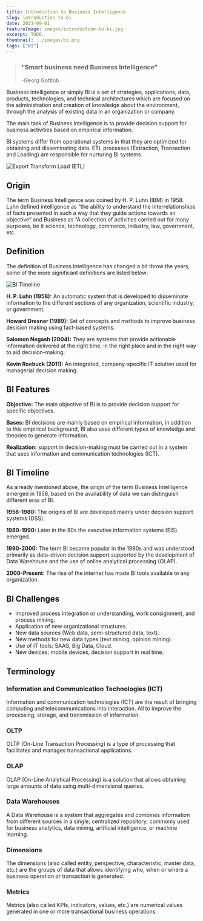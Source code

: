 ---
title: Introduction to Business Intelligence
slug: introduction-to-bi
date: 2021-09-01
featureImage: images/introduction-to-bi.jpg
excerpt: TODO.
thumbnail: ../images/bi.png
tags: ["BI"]
---

> ### “Smart business need Business Intelligence”
>
> -Georg Gottlob

Business intelligence or simply BI is a set of strategies, applications, data, products, technologies, and technical architectures which are focused on the administration and creation of knowledge about the environment, through the analysis of existing data in an organization or company.

The main task of Business Intelligence is to provide decision support for business activities based on empirical information.

BI systems differ from operational systems in that they are optimized for obtaining and disseminating data. ETL processes (Extraction, Transaction and Loading) are responsible for nurturing BI systems.

![Export Transform Load  (ETL)](/images/etl.png)

## Origin

The term Business Intelligence was coined by H. P. Luhn (IBM) in 1958. Luhn defined intelligence as “the ability to understand the interrelationships of facts presented in such a way that they guide actions towards an objective” and Business as “A collection of activities carried out for many purposes, be it science, technology, commerce, industry, law, government, etc.

## Definition

The definition of Business Intelligence has changed a bit throw the years, some of the more significant definitions are listed below:

![BI Timeline](/images/bi-timeline.png)

**H. P. Luhn (1958):** An automatic system that is developed to disseminate information to the different sections of any organization, scientific industry, or government.

**Howard Dresner (1989):** Set of concepts and methods to improve business decision making using fact-based systems.

**Salomon Negash (2004):** They are systems that provide actionable information delivered at the right time, in the right place and in the right way to aid decision-making.

**Kevin Roebuck (2011):** An integrated, company-specific IT solution used for managerial decision making.

## BI Features

**Objective:** The main objective of BI is to provide decision support for specific objectives.

**Bases:** BI decisions are mainly based on empirical information, in addition to this empirical background, BI also uses different types of knowledge and theories to generate information.

**Realization:** support in decision-making must be carried out in a system that uses information and communication technologies (ICT).

## BI Timeline

As already mentioned above, the origin of the term Business Intelligence emerged in 1958, based on the availability of data we can distinguish different eras of BI.

**1958-1980:** The origins of BI are developed mainly under decision support systems (DSS).

**1980-1990:** Later in the 80s the executive information systems (EIS) emerged.

**1990-2000:** The term BI became popular in the 1990s and was understood primarily as data-driven decision support supported by the development of Data Warehouse and the use of online analytical processing (OLAP).

**2000-Present:** The rise of the internet has made BI tools available to any organization.

## BI Challenges

- Improved process integration or understanding, work consignment, and process mining.
- Application of new organizational structures.
- New data sources (Web data, semi-structured data, text).
- New methods for new data types (text mining, opinion mining).
- Use of IT tools: SAAS, Big Data, Cloud.
- New devices: mobile devices, decision support in real time.

## Terminology

### Information and Communication Technologies (ICT)

Information and communication technologies (ICT) are the result of bringing computing and telecommunications into interaction. All to improve the processing, storage, and transmission of information.

### OLTP

OLTP (On-Line Transaction Processing) is a type of processing that facilitates and manages transactional applications.

### OLAP

OLAP (On-Line Analytical Processing) is a solution that allows obtaining large amounts of data using multi-dimensional queries.

### Data Warehouses

A Data Warehouse is a system that aggregates and combines information from different sources in a single, centralized repository; commonly used for business analytics, data mining, artificial intelligence, or machine learning.

### Dimensions

The dimensions (also called entity, perspective, characteristic, master data, etc.) are the groups of data that allows identifying who, when or where a business operation or transaction is generated.

### Metrics

Metrics (also called KPIs, indicators, values, etc.) are numerical values generated in one or more transactional business operations.
